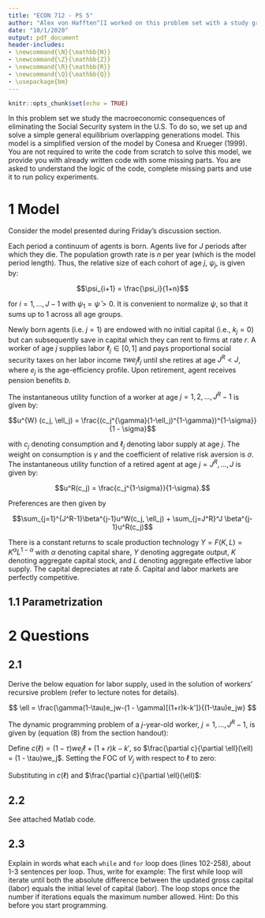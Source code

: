 ```yaml
---
title: "ECON 712 - PS 5"
author: "Alex von Hafften^[I worked on this problem set with a study group of Michael Nattinger, Andrew Smith, and Ryan Mather. I also discussed problems with Emily Case, Sarah Bass, and Danny Edgel.]"
date: "10/1/2020"
output: pdf_document
header-includes:
- \newcommand{\N}{\mathbb{N}}
- \newcommand{\Z}{\mathbb{Z}}
- \newcommand{\R}{\mathbb{R}}
- \newcommand{\Q}{\mathbb{Q}}
- \usepackage{bm}
---
```


```r
knitr::opts_chunk$set(echo = TRUE)
```

In this problem set we study the macroeconomic consequences of eliminating the Social Security system in the U.S. To do so, we set up and solve a simple general equilibrium overlapping generations model.  This model is a simplified version of the model by Conesa and Krueger (1999). You are not required to write the code from scratch to solve this model, we provide you with already written code with some missing parts.  You are asked to understand the logic of the code, complete missing parts and use it to run policy experiments.

# 1 Model

Consider the model presented during Friday's discussion section.

Each period a continuum of agents is born. Agents live for $J$ periods after which they die. The population growth rate is $n$ per year (which is the model period length). Thus, the relative size of each cohort of age $j$, $\psi_j$, is given by: 

$$\psi_{i+1} = \frac{\psi_i}{1+n}$$

for $i=1, ..., J - 1$ with $\psi_1 = \bar{\psi} > 0$.  It is convenient to normalize $\psi$, so that it sums up to 1 across all age groups.

Newly born agents (i.e. $j=1$) are endowed with no initial capital (i.e., $k_j=0$) but can subsequently save in capital which they can rent to firms at rate $r$. A worker of age $j$ supplies labor $\ell_j \in [0,1]$ and pays proportional social security taxes on her labor income $\tau w e_j \ell_j$ until she retires at age $J^R < J$, where $e_j$ is the age-efficiency profile. Upon retirement, agent receives pension benefits $b$.

The instantaneous utility function of a worker at age $j=1, 2, ..., J^R-1$ is given by: 

$$u^{W} (c_j, \ell_j) = \frac{(c_j^{\gamma}(1-\ell_j)^{1-\gamma})^{1-\sigma}}{1 - \sigma}$$

with $c_j$ denoting consumption and $\ell_j$ denoting labor supply at age $j$. The weight on consumption is $\gamma$ and the coefficient of relative risk aversion is $\sigma$. The instantaneous utility function of a retired agent at age $j = J^R, ..., J$ is given by: 

$$u^R(c_j) = \frac{c_j^{1-\sigma}}{1-\sigma}.$$

\pagebreak

Preferences are then given by 

$$\sum_{j=1}^{J^R-1}\beta^{j-1}u^W(c_j, \ell_j) + \sum_{j=J^R}^J \beta^{j-1}u^R(c_j)$$

There is a constant returns to scale production technology $Y=F(K, L)=K^\alpha L^{1-\alpha}$ with $\alpha$ denoting capital share, $Y$ denoting aggregate output, $K$ denoting aggregate capital stock, and $L$ denoting aggregate effective labor supply. The capital depreciates at rate $\delta$. Capital and labor markets are perfectly competitive.

## 1.1 Parametrization

\begin{align*}
J &= 66 \\
J^R &= 46 \\
n &=  0.011  \\
k_1 &= 0 \\
\tau &= 0.11 \\
\gamma &= 0.42 \\
\sigma &= 2 \\
\beta &= 0.97  \\
\alpha &= 0.36 \\
\delta &= 0.06 \\
\end{align*}

# 2 Questions

## 2.1

Derive the below equation for labor supply, used in the solution of workers' recursive problem (refer to lecture notes for details).

$$
\ell = \frac{\gamma(1-\tau)e_jw-(1 - \gamma)[(1+r)k-k']}{(1-\tau)e_jw}
$$

The dynamic programming problem of a $j$-year-old worker, $j=1, ..., J^R-1$, is given by (equation (8) from the section handout):

\begin{align*}
V_j(k) = \max_{k', \ell} & \{u^{W}((1 - \tau)we_j\ell+(1+r)k-k', \ell) + \beta V_{j+1}(k')\}\\
\text{s.t. } & k = 0 \text{ if } j = 1\\
\text{and } & 0 \le \ell \le 1\\
\end{align*}

\pagebreak

Define $c(\ell)=(1 - \tau)we_j\ell+(1+r)k-k'$, so $\frac{\partial c}{\partial \ell}(\ell) = (1 - \tau)we_j$.  Setting the FOC of $V_j$ with respect to $\ell$ to zero:

\begin{align*}
\frac{\partial V_j}{\partial \ell} &= 0 \\
\frac{\partial}{\partial \ell}\Big(u^W(c(\ell), \ell)\Big) + \beta \frac{\partial}{\partial \ell}\Big(V_{j+1}(k')\Big) &= 0 \\
\frac{\partial u^W}{\partial \ell}\Big(c(\ell), \ell)\Big)\frac{\partial c}{\partial \ell} (\ell) + \beta (0) &= 0 \\
\frac{\partial u^W}{\partial \ell}\Big(c(\ell), \ell)\Big)\frac{\partial c}{\partial \ell} (\ell) &= 0 \\
(1 - \sigma)\frac{(c(\ell)^{\gamma}(1-\ell)^{1-\gamma})^{-\sigma}}{1 - \sigma} \Big[(1-\gamma)c(\ell)^{\gamma}(1-\ell)^{-\gamma}(-1) + \gamma c(\ell)^{\gamma-1}(1-\ell)^{1-\gamma}\frac{\partial c}{\partial \ell} (\ell) \Big]((1 - \tau)we_j) &= 0 \\
\frac{\gamma c(\ell)^{\gamma-1}(1-\ell)^{1-\gamma}\frac{\partial c}{\partial \ell} (\ell)- (1-\gamma)c(\ell)^{\gamma}(1-\ell)^{-\gamma}}{(c(\ell)^{\gamma}(1-\ell)^{1-\gamma})^{\sigma} }((1 - \tau)we_j) &= 0\\
(1-\gamma)c(\ell) - \gamma \frac{\partial c}{\partial \ell} (\ell)&= 0\\
\end{align*}

Substituting in $c(\ell)$ and $\frac{\partial c}{\partial \ell}(\ell)$:

\begin{align*}
(1-\gamma)[(1 - \tau)we_j\ell + (1+r)k-k'] &= \gamma (1 - \tau)we_j\\
(1 - \tau)we_j\ell + (1+r)k-k' &= \frac{\gamma (1 - \tau)we_j}{1-\gamma}\\
\ell &= \frac{\gamma (1 - \tau)we_j - (1-\gamma)[(1+r)k + k']}{(1 - \tau)we_j}
\end{align*}

## 2.2

See attached Matlab code.

## 2.3

Explain in words what each `while` and `for` loop does (lines 102-258), about 1-3 sentences per loop. Thus, write for example: The first while loop will iterate until both the absolute difference between the updated gross capital (labor) equals the initial level of capital (labor). The loop stops once the number if iterations equals the maximum number allowed. Hint: Do this before you start programming.